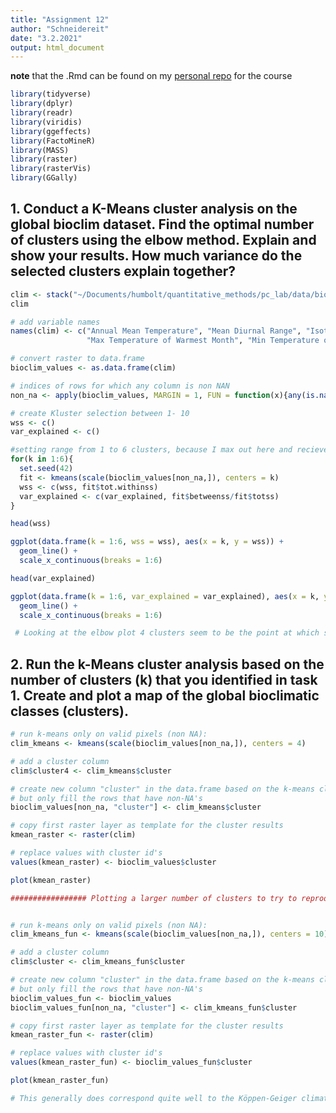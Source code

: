 ```yaml
---
title: "Assignment 12"
author: "Schneidereit"
date: "3.2.2021"
output: html_document
---
```


 **note** that the .Rmd can be found on my [personal repo](https://github.com/schneidereits/Quantitative_Methods_HU/tree/main/assignments) for the course

```r
library(tidyverse)
library(dplyr)
library(readr)
library(viridis)
library(ggeffects)
library(FactoMineR)
library(MASS)
library(raster)
library(rasterVis)
library(GGally)
```

## 1. Conduct a K-Means cluster analysis on the global bioclim dataset. Find the optimal number of clusters using the elbow method. Explain and show your results. How much variance do the selected clusters explain together? 

```r
clim <- stack("~/Documents/humbolt/quantitative_methods/pc_lab/data/bioclim.tif")
clim

# add variable names
names(clim) <- c("Annual Mean Temperature", "Mean Diurnal Range", "Isothermality", "Temperature Seasonality",
                 "Max Temperature of Warmest Month", "Min Temperature of Coldest Month", "Temperature Annual Range", "Mean Temperature of Wettest Quarter", "Mean Temperature of Driest Quarter", "Mean Temperature of Warmest Quarter", "Mean Temperature of Coldest Quarter", "Annual Precipitation", "Precipitation of Wettest Month", "Precipitation of Driest Month", "Precipitation Seasonality ", "Precipitation of Wettest Quarter", "Precipitation of Driest Quarter", "Precipitation of Warmest Quarter", "Precipitation of Coldest Quarter")

# convert raster to data.frame
bioclim_values <- as.data.frame(clim)

# indices of rows for which any column is non NAN
non_na <- apply(bioclim_values, MARGIN = 1, FUN = function(x){any(is.na(x)) == FALSE})

# create Kluster selection between 1- 10
wss <- c()
var_explained <- c()

#setting range from 1 to 6 clusters, because I max out here and recieve a warning message that I exceed the max stage steps
for(k in 1:6){
  set.seed(42)
  fit <- kmeans(scale(bioclim_values[non_na,]), centers = k)
  wss <- c(wss, fit$tot.withinss)
  var_explained <- c(var_explained, fit$betweenss/fit$totss)
}

head(wss)

ggplot(data.frame(k = 1:6, wss = wss), aes(x = k, y = wss)) +
  geom_line() +
  scale_x_continuous(breaks = 1:6)

head(var_explained)

ggplot(data.frame(k = 1:6, var_explained = var_explained), aes(x = k, y = var_explained)) +
  geom_line() +
  scale_x_continuous(breaks = 1:6)

 # Looking at the elbow plot 4 clusters seem to be the point at which sum of squared error decreases abruptly. When looking at the variation explained dataframe, it is seen that the selected clusteres explain 60.3% of the total variance


```

## 2. Run the k-Means cluster analysis based on the number of clusters (k) that you identified in task 1. Create and plot a map of the global bioclimatic classes (clusters).

```r

# run k-means only on valid pixels (non NA):
clim_kmeans <- kmeans(scale(bioclim_values[non_na,]), centers = 4) 

# add a cluster column
clim$cluster4 <- clim_kmeans$cluster

# create new column "cluster" in the data.frame based on the k-means clusters
# but only fill the rows that have non-NA's
bioclim_values[non_na, "cluster"] <- clim_kmeans$cluster

# copy first raster layer as template for the cluster results
kmean_raster <- raster(clim)

# replace values with cluster id's
values(kmean_raster) <- bioclim_values$cluster

plot(kmean_raster)

################# Plotting a larger number of clusters to try to reproduce the Köppen-Geiger climate classification map


# run k-means only on valid pixels (non NA):
clim_kmeans_fun <- kmeans(scale(bioclim_values[non_na,]), centers = 10) 

# add a cluster column
clim$cluster <- clim_kmeans_fun$cluster

# create new column "cluster" in the data.frame based on the k-means clusters
# but only fill the rows that have non-NA's
bioclim_values_fun <- bioclim_values
bioclim_values_fun[non_na, "cluster"] <- clim_kmeans_fun$cluster

# copy first raster layer as template for the cluster results
kmean_raster_fun <- raster(clim)

# replace values with cluster id's
values(kmean_raster_fun) <- bioclim_values_fun$cluster

plot(kmean_raster_fun)

# This generally does correspond quite well to the Köppen-Geiger climate classification map

```








